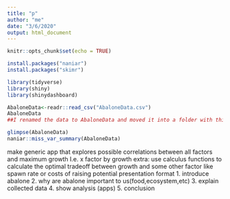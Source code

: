 ---
title: "p"
author: "me"
date: "3/6/2020"
output: html_document
---

```{r setup, include=FALSE}
knitr::opts_chunk$set(echo = TRUE)
```
```{r}
install.packages("naniar")
install.packages("skimr")
```
```{r}
library(tidyverse)
library(shiny)
library(shinydashboard)
```
```{r}
AbaloneData<-readr::read_csv("AbaloneData.csv")
AbaloneData
##I renamed the data to AbaloneData and moved it into a folder with this r code and stored it in a value also named AbaloneData
``` 
```{r}
glimpse(AbaloneData)
naniar::miss_var_summary(AbaloneData)
```
make generic app that explores possible correlations between all factors and maximum growth
      I.e. x factor by growth
extra: use calculus functions to calculate the optimal tradeoff between growth and some other factor like spawn rate or costs of raising
potential presentation format
  1. introduce abalone
  2. why are abalone important to us(food,ecosystem,etc)
  3. explain collected data
  4. show analysis (apps)
  5. conclusion